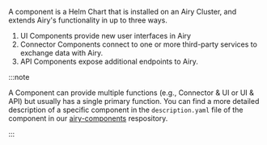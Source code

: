 A component is a Helm Chart that is installed on an Airy Cluster, and extends Airy's functionality in up to three ways.

1. UI Components provide new user interfaces in Airy
2. Connector Components connect to one or more third-party services to exchange data with Airy. 
3. API Components expose additional endpoints to Airy.

:::note

A Component can provide multiple functions (e.g., Connector & UI or UI & API) but usually has a single primary function. You can find a more detailed description of a specific component in the `description.yaml` file of the component in our [airy-components](https://github.com/airyhq/airy-components) respository.

:::